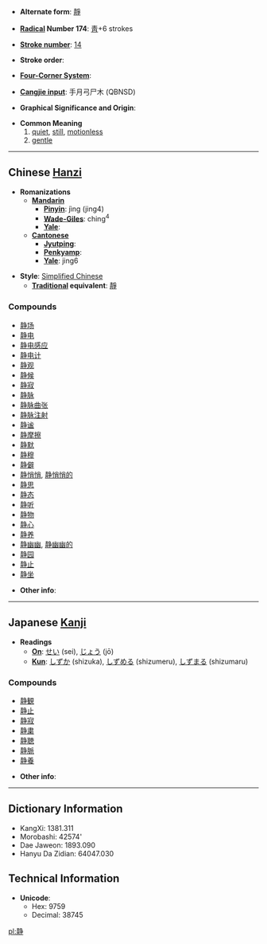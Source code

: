 * '''Alternate form''': [[靜]]

* '''[[Wiktionary:Chinese radical index| Radical]] Number 174''': [[Wiktionary:Chinese radical index 靑|靑]]+6 strokes

* '''[[Wiktionary:Chinese total strokes index|Stroke number]]''': [[Wiktionary:Chinese total strokes index 14|14]]

* '''Stroke order''': 

* '''[[Wiktionary:Chinese four corner index|Four-Corner System]]''': 

* '''[[Wiktionary:Chinese Cangjie index|Cangjie input]]''': 手月弓尸木 (QBNSD)

* '''Graphical Significance and Origin''': 

* '''Common Meaning'''
*# [[quiet]], [[still]], [[motionless]]
*# [[gentle]]


----

== Chinese [[Hanzi]] ==

* '''Romanizations'''
** '''[[Mandarin]]'''
*** '''[[Pinyin]]''': jìng (jing4)
*** '''[[Wade-Giles]]''': ching<sup>4</sup>
*** '''[[Yale]]''': 
** '''[[Cantonese]]'''
*** '''[[Jyutping]]''':
*** '''[[Penkyamp]]''': 
*** '''[[Yale]]''': jing6

* '''Style''': [[Simplified Chinese]] 
** '''[[Traditional Chinese|Traditional]] equivalent''': [[靜]]

===Compounds===
*[[静场]]
*[[静电]]
*[[静电感应]]
*[[静电计]]
*[[静观]]
*[[静候]]
*[[静寂]]
*[[静脉]]
*[[静脉曲张]]
*[[静脉注射]]
*[[静谧]]
*[[静摩擦]]
*[[静默]]
*[[静穆]]
*[[静僻]]
*[[静悄悄]], [[静悄悄的]]
*[[静思]]
*[[静态]]
*[[静听]]
*[[静物]]
*[[静心]]
*[[静养]]
*[[静幽幽]], [[静幽幽的]]
*[[静园]]
*[[静止]]
*[[静坐]]

* '''Other info''': 

----

== Japanese [[Kanji]] ==

* '''Readings'''
** '''[[On]]''': [[せい]] (sei), [[じょう]] (jō)
** '''[[Kun]]''': [[しずか]] (shizuka), [[しずめる]] (shizumeru), [[しずまる]] (shizumaru)

===Compounds===
*[[静観]]
*[[静止]]
*[[静寂]]
*[[静粛]]
*[[静聴]]
*[[静脈]]
*[[静養]]

* '''Other info''':  

----

== Dictionary Information ==

* KangXi: 1381.311
* Morobashi: 42574'
* Dae Jaweon: 1893.090
* Hanyu Da Zidian: 64047.030

== Technical Information ==

* '''Unicode''':
** Hex: 9759
** Decimal: 38745

[[pl:静]]